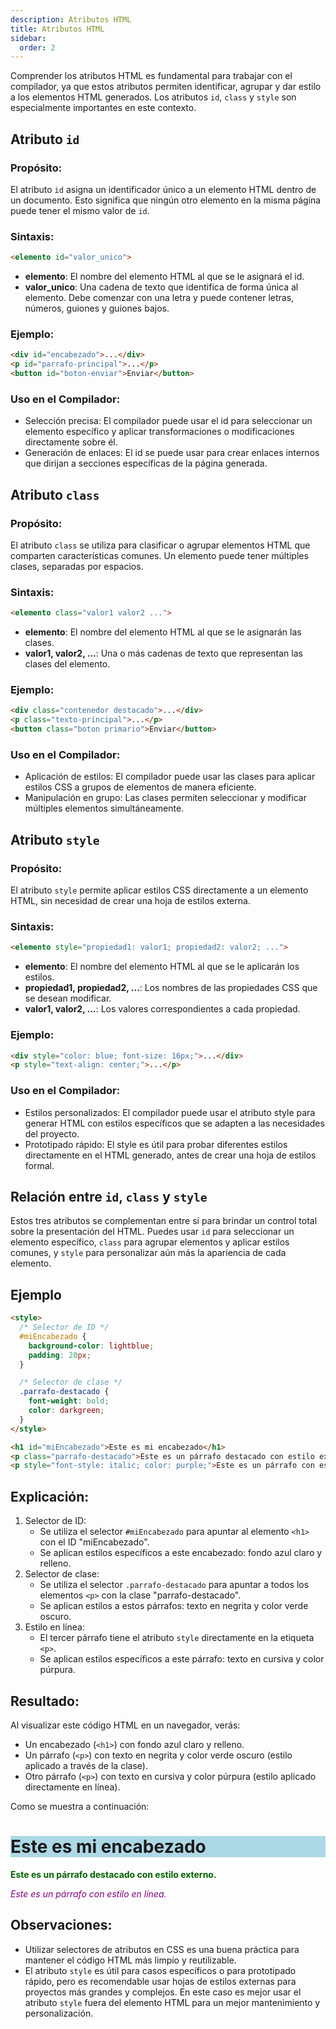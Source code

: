 ```yaml
---
description: Atributos HTML
title: Atributos HTML
sidebar:
  order: 2
---
```


Comprender los atributos HTML es fundamental para trabajar con el compilador, ya que estos atributos permiten identificar, agrupar y dar estilo a los elementos HTML generados. Los atributos ``id``, ``class`` y ``style`` son especialmente importantes en este contexto.

## Atributo ``id``

### Propósito:

El atributo ``id`` asigna un identificador único a un elemento HTML dentro de un documento. Esto significa que ningún otro elemento en la misma página puede tener el mismo valor de ``id``.

### Sintaxis:

```HTML
<elemento id="valor_unico">
```
- **elemento**: El nombre del elemento HTML al que se le asignará el id.
- **valor_unico**: Una cadena de texto que identifica de forma única al elemento. Debe comenzar con una letra y puede contener letras, números, guiones y guiones bajos.

### Ejemplo:
```HTML
<div id="encabezado">...</div>
<p id="parrafo-principal">...</p>
<button id="boton-enviar">Enviar</button>
```
### Uso en el Compilador:

- Selección precisa: El compilador puede usar el id para seleccionar un elemento específico y aplicar transformaciones o modificaciones directamente sobre él.
- Generación de enlaces: El id se puede usar para crear enlaces internos que dirijan a secciones específicas de la página generada.

## Atributo ``class``

### Propósito:
El atributo ``class`` se utiliza para clasificar o agrupar elementos HTML que comparten características comunes. Un elemento puede tener múltiples clases, separadas por espacios.

### Sintaxis:
```HTML
<elemento class="valor1 valor2 ...">
```
- **elemento**: El nombre del elemento HTML al que se le asignarán las clases.
- **valor1, valor2, ...**: Una o más cadenas de texto que representan las clases del elemento.

### Ejemplo:
```HTML
<div class="contenedor destacado">...</div>
<p class="texto-principal">...</p>
<button class="boton primario">Enviar</button>
```
### Uso en el Compilador:
- Aplicación de estilos: El compilador puede usar las clases para aplicar estilos CSS a grupos de elementos de manera eficiente.
- Manipulación en grupo: Las clases permiten seleccionar y modificar múltiples elementos simultáneamente.

## Atributo ``style``

### Propósito:
El atributo ``style`` permite aplicar estilos CSS directamente a un elemento HTML, sin necesidad de crear una hoja de estilos externa.

### Sintaxis:
```HTML
<elemento style="propiedad1: valor1; propiedad2: valor2; ...">
```
- **elemento**: El nombre del elemento HTML al que se le aplicarán los estilos.
- **propiedad1, propiedad2, ...**: Los nombres de las propiedades CSS que se desean modificar.
- **valor1, valor2, ...**: Los valores correspondientes a cada propiedad.

### Ejemplo:
```HTML
<div style="color: blue; font-size: 16px;">...</div>
<p style="text-align: center;">...</p>
```
### Uso en el Compilador:
- Estilos personalizados: El compilador puede usar el atributo style para generar HTML con estilos específicos que se adapten a las necesidades del proyecto.
- Prototipado rápido: El style es útil para probar diferentes estilos directamente en el HTML generado, antes de crear una hoja de estilos formal.

## Relación entre ``id``, ``class`` y ``style``

Estos tres atributos se complementan entre sí para brindar un control total sobre la presentación del HTML. Puedes usar ``id`` para seleccionar un elemento específico, ``class`` para agrupar elementos y aplicar estilos comunes, y ``style`` para personalizar aún más la apariencia de cada elemento.

## Ejemplo
```HTML
<style>
  /* Selector de ID */
  #miEncabezado {
    background-color: lightblue;
    padding: 20px;
  }

  /* Selector de clase */
  .parrafo-destacado {
    font-weight: bold;
    color: darkgreen;
  }
</style>

<h1 id="miEncabezado">Este es mi encabezado</h1>
<p class="parrafo-destacado">Este es un párrafo destacado con estilo externo.</p>
<p style="font-style: italic; color: purple;">Este es un párrafo con estilo en línea.</p>
```
## Explicación:

1. Selector de ID:
   -  Se utiliza el selector ``#miEncabezado`` para apuntar al elemento ``<h1>`` con el ID "miEncabezado". 
   - Se aplican estilos específicos a este encabezado: fondo azul claro y relleno.
2. Selector de clase:
    - Se utiliza el selector ``.parrafo-destacado`` para apuntar a todos los elementos ``<p>`` con la clase "parrafo-destacado".
    - Se aplican estilos a estos párrafos: texto en negrita y color verde oscuro.
3. Estilo en línea:
    - El tercer párrafo tiene el atributo ``style`` directamente en la etiqueta ``<p>``.
    - Se aplican estilos específicos a este párrafo: texto en cursiva y color púrpura.

## Resultado:

Al visualizar este código HTML en un navegador, verás:

- Un encabezado (``<h1>``) con fondo azul claro y relleno.
- Un párrafo (``<p>``) con texto en negrita y color verde oscuro (estilo aplicado a través de la clase).
- Otro párrafo (``<p>``) con texto en cursiva y color púrpura (estilo aplicado directamente en línea).

Como se muestra a continuación:
<h1 style="background-color: lightblue">Este es mi encabezado</h1>
<p style="font-weight: bold;color: darkgreen;">Este es un párrafo destacado con estilo externo.</p>
<p style="font-style: italic; color: purple;">Este es un párrafo con estilo en línea.</p>

## Observaciones:

- Utilizar selectores de atributos en CSS es una buena práctica para mantener el código HTML más limpio y reutilizable.
- El atributo ``style`` es útil para casos específicos o para prototipado rápido, pero es recomendable usar hojas de estilos externas para proyectos más grandes y complejos. En este caso es mejor usar el atributo ``style`` fuera del elemento HTML para un mejor mantenimiento y personalización.